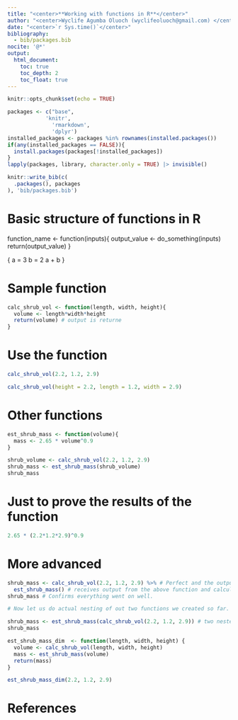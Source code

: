 ```yaml
---
title: "<center>**Working with functions in R**</center>"
author: "<center>Wyclife Agumba Oluoch (wyclifeoluoch@gmail.com) </center>"
date: "<center>`r Sys.time()`</center>"
bibliography: 
  - bib/packages.bib
nocite: '@*'
output: 
  html_document:
    toc: true
    toc_depth: 2
    toc_float: true
---
```


```r
knitr::opts_chunk$set(echo = TRUE)
```


```r
packages <- c("base",
            'knitr',
              'rmarkdown',
              'dplyr')
installed_packages <- packages %in% rownames(installed.packages())
if(any(installed_packages == FALSE)){
  install.packages(packages[!installed_packages])
}
lapply(packages, library, character.only = TRUE) |> invisible()
```

```r
knitr::write_bib(c(
  .packages(), packages
), 'bib/packages.bib')
```

# Basic structure of functions in R

function_name <- function(inputs){
  output_value <- do_something(inputs)
  return(output_value)
}


{
  a = 3
  b = 2
  a + b
}

# Sample function

```r
calc_shrub_vol <- function(length, width, height){ 
  volume <- length*width*height
  return(volume) # output is returne
}
```

# Use the function

```r
calc_shrub_vol(2.2, 1.2, 2.9)
```

```r
calc_shrub_vol(height = 2.2, length = 1.2, width = 2.9)
```

# Other functions

```r
est_shrub_mass <- function(volume){
  mass <- 2.65 * volume^0.9
}

shrub_volume <- calc_shrub_vol(2.2, 1.2, 2.9) 
shrub_mass <- est_shrub_mass(shrub_volume) 
shrub_mass
```

# Just to prove the results of the function

```r
2.65 * (2.2*1.2*2.9)^0.9
```

# More advanced

```r
shrub_mass <- calc_shrub_vol(2.2, 1.2, 2.9) %>% # Perfect and the output piped down
  est_shrub_mass() # receives output from the above function and calculates mass
shrub_mass # Confirms everything went on well.

# Now let us do actual nesting of out two functions we created so far.

shrub_mass <- est_shrub_mass(calc_shrub_vol(2.2, 1.2, 2.9)) # two nested functions
shrub_mass

est_shrub_mass_dim  <- function(length, width, height) {
  volume <- calc_shrub_vol(length, width, height)
  mass <- est_shrub_mass(volume)
  return(mass)
}

est_shrub_mass_dim(2.2, 1.2, 2.9)
```

# References
